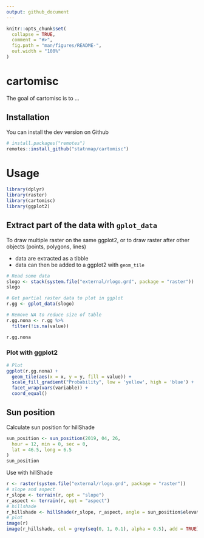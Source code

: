 ```yaml
---
output: github_document
---
```


<!-- README.md is generated from README.Rmd. Please edit that file -->

```r
knitr::opts_chunk$set(
  collapse = TRUE,
  comment = "#>",
  fig.path = "man/figures/README-",
  out.width = "100%"
)
```
# cartomisc

<!-- badges: start -->
<!-- badges: end -->

The goal of cartomisc is to ...

## Installation

You can install the dev version on Github

```r
# install.packages("remotes")
remotes::install_github("statnmap/cartomisc")
```

# Usage

```r
library(dplyr)
library(raster)
library(cartomisc)
library(ggplot2)
```

## Extract part of the data with `gplot_data`

To draw multiple raster on the same ggplot2, or to draw raster after other objects (points, polygons, lines)

- data are extracted as a tibble
- data can then be added to a ggplot2 with `geom_tile`

```r
# Read some data
slogo <- stack(system.file("external/rlogo.grd", package = "raster")) 
slogo

# Get partial raster data to plot in ggplot
r.gg <- gplot_data(slogo)

# Remove NA to reduce size of table
r.gg.nona <- r.gg %>% 
  filter(!is.na(value))

r.gg.nona
```

### Plot with ggplot2

```r
# Plot
ggplot(r.gg.nona) +
  geom_tile(aes(x = x, y = y, fill = value)) +
  scale_fill_gradient("Probability", low = 'yellow', high = 'blue') +
  facet_wrap(vars(variable)) +
  coord_equal()
```

## Sun position

Calculate sun position for hillShade

```r
sun_position <- sun_position(2019, 04, 26,
  hour = 12, min = 0, sec = 0,
  lat = 46.5, long = 6.5
)
sun_position
```

Use with hillShade

```r
r <- raster(system.file("external/rlogo.grd", package = "raster"))
# slope and aspect
r_slope <- terrain(r, opt = "slope")
r_aspect <- terrain(r, opt = "aspect")
# hillshade
r_hillshade <- hillShade(r_slope, r_aspect, angle = sun_position$elevation, direction = sun_position$azimuth)
# plot
image(r)
image(r_hillshade, col = grey(seq(0, 1, 0.1), alpha = 0.5), add = TRUE)
```

